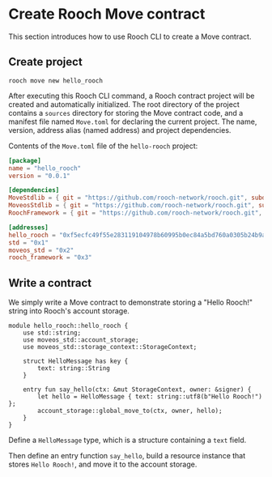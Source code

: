 # Create Rooch Move contract

This section introduces how to use Rooch CLI to create a Move contract.

## Create project

```shell
rooch move new hello_rooch
```

After executing this Rooch CLI command, a Rooch contract project will be created and automatically initialized. The root directory of the project contains a `sources` directory for storing the Move contract code, and a manifest file named `Move.toml` for declaring the current project. The name, version, address alias (named address) and project dependencies.

Contents of the `Move.toml` file of the `hello-rooch` project:

```toml
[package]
name = "hello_rooch"
version = "0.0.1"

[dependencies]
MoveStdlib = { git = "https://github.com/rooch-network/rooch.git", subdir = "moveos/moveos-stdlib/move-stdlib", rev = "main" }
MoveosStdlib = { git = "https://github.com/rooch-network/rooch.git", subdir = "moveos/moveos-stdlib/moveos-stdlib", rev = "main" }
RoochFramework = { git = "https://github.com/rooch-network/rooch.git", subdir = "crates/rooch-framework", rev = "main" }

[addresses]
hello_rooch = "0xf5ecfc49f55e283119104978b60995b0ec84a5bd760a0305b24b9a4175deff7b"
std = "0x1"
moveos_std = "0x2"
rooch_framework = "0x3"
```

## Write a contract

We simply write a Move contract to demonstrate storing a "Hello Rooch!" string into Rooch's account storage.

```move
module hello_rooch::hello_rooch {
    use std::string;
    use moveos_std::account_storage;
    use moveos_std::storage_context::StorageContext;

    struct HelloMessage has key {
        text: string::String
    }

    entry fun say_hello(ctx: &mut StorageContext, owner: &signer) {
        let hello = HelloMessage { text: string::utf8(b"Hello Rooch!") };
        account_storage::global_move_to(ctx, owner, hello);
    }
}
```

Define a `HelloMessage` type, which is a structure containing a `text` field.

Then define an entry function `say_hello`, build a resource instance that stores `Hello Rooch!`, and move it to the account storage.
